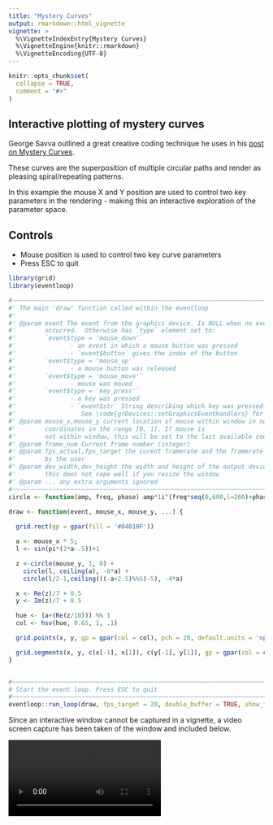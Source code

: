 ```yaml
---
title: "Mystery Curves"
output: rmarkdown::html_vignette
vignette: >
  %\VignetteIndexEntry{Mystery Curves}
  %\VignetteEngine{knitr::rmarkdown}
  %\VignetteEncoding{UTF-8}
---
```


```r
knitr::opts_chunk$set(
  collapse = TRUE,
  comment = "#>"
)
```


## Interactive plotting of mystery curves

George Savva outlined a great creative coding technique he uses in his [post on Mystery Curves](https://georgemsavva.github.io/creativecoding/posts/mystery/).

These curves are the superposition of multiple circular paths and render as pleasing 
spiral/repeating patterns.

In this example the mouse X and Y position are used to control two key 
parameters in the rendering - making this an interactive exploration of the parameter space.


## Controls

* Mouse position is used to control two key curve parameters
* Press ESC to quit


```r
library(grid)
library(eventloop)

#~~~~~~~~~~~~~~~~~~~~~~~~~~~~~~~~~~~~~~~~~~~~~~~~~~~~~~~~~~~~~~~~~~~~~~~~~~~~~
#' The main 'draw' function called within the eventloop
#'
#' @param event The event from the graphics device. Is NULL when no event
#'        occurred.  Otherwise has `type` element set to:
#'        `event$type = 'mouse_down'` 
#'               - an event in which a mouse button was pressed
#'               - `event$button` gives the index of the button
#'        `event$type = 'mouse_up'`   
#'               - a mouse button was released
#'        `event$type = 'mouse_move'`   
#'               - mouse was moved 
#'        `event$type = 'key_press'`  
#'               - a key was pressed
#'               - `event$str` String describing which key was pressed. 
#'                  See \code{grDevices::setGraphicsEventHandlers} for more information.
#' @param mouse_x,mouse_y current location of mouse within window in normalised 
#'        coordinates in the range [0, 1]. If mouse is 
#'        not within window, this will be set to the last available coordinates
#' @param frame_num Current frame number (integer)
#' @param fps_actual,fps_target the curent framerate and the framerate specified
#'        by the user
#' @param dev_width,dev_height the width and height of the output device. Note:
#'        this does not cope well if you resize the window
#' @param ... any extra arguments ignored
#~~~~~~~~~~~~~~~~~~~~~~~~~~~~~~~~~~~~~~~~~~~~~~~~~~~~~~~~~~~~~~~~~~~~~~~~~~~~~
circle <- function(amp, freq, phase) amp*1i^(freq*seq(0,600,l=260)+phase)

draw <- function(event, mouse_x, mouse_y, ...) {
  
  grid.rect(gp = gpar(fill = '#04010F'))

  a <- mouse_x * 5;
  l <- sin(pi*(2*a-.5))+1

  z <-circle(mouse_y, 1, 0) +
    circle(l, ceiling(a), -8*a) +
    circle(l/2-1,ceiling(((-a+2.5)%%5)-5), -4*a)

  x <- Re(z)/7 + 0.5
  y <- Im(z)/7 + 0.5

  hue <- (a+(Re(z/10))) %% 1
  col <- hsv(hue, 0.65, 1, .1)

  grid.points(x, y, gp = gpar(col = col), pch = 20, default.units = 'npc')

  grid.segments(x, y, c(x[-1], x[1]), c(y[-1], y[1]), gp = gpar(col = col, lwd = 2))
}


#~~~~~~~~~~~~~~~~~~~~~~~~~~~~~~~~~~~~~~~~~~~~~~~~~~~~~~~~~~~~~~~~~~~~~~~~~~~~~
# Start the event loop. Press ESC to quit
#~~~~~~~~~~~~~~~~~~~~~~~~~~~~~~~~~~~~~~~~~~~~~~~~~~~~~~~~~~~~~~~~~~~~~~~~~~~~~
eventloop::run_loop(draw, fps_target = 20, double_buffer = TRUE, show_fps = TRUE)
```

Since an interactive window cannot be captured in a vignette, a video
screen capture has been taken of the window and included below.

<video controls>
  <source src="images/mystery-curves.mp4" type="video/mp4">
  Your browser does not support the video tag.
</video> 

